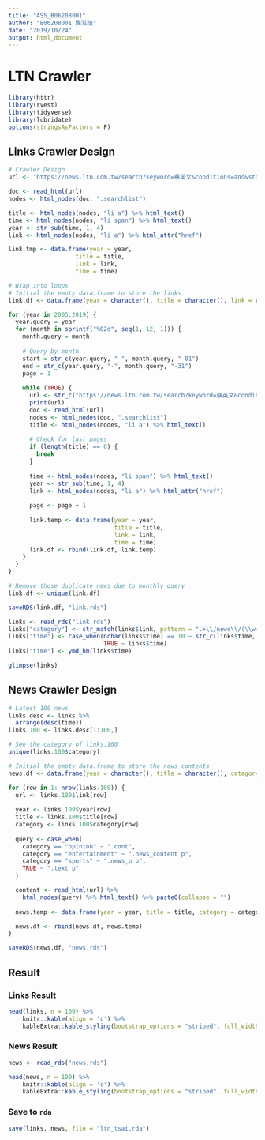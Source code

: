 ```yaml
---
title: "AS5_B06208001"
author: "B06208001 龔泓愷"
date: "2019/10/24"
output: html_document
---
```


# LTN Crawler

```r
library(httr)
library(rvest)
library(tidyverse)
library(lubridate)
options(stringsAsFactors = F)
```

## Links Crawler Design

```r
# Crawler Design
url <- "https://news.ltn.com.tw/search?keyword=蔡英文&conditions=and&start_time=2019-08-01&end_time=2019-10-31&page=1"

doc <- read_html(url)
nodes <- html_nodes(doc, ".searchlist")

title <- html_nodes(nodes, "li a") %>% html_text()
time <- html_nodes(nodes, "li span") %>% html_text()
year <- str_sub(time, 1, 4)
link <- html_nodes(nodes, "li a") %>% html_attr("href")

link.tmp <- data.frame(year = year,
                   title = title,
                   link = link,
                   time = time)

# Wrap into loops
# Initial the empty data.frame to store the links
link.df <- data.frame(year = character(), title = character(), link = character(), time = character())

for (year in 2005:2019) {
  year.query = year
  for (month in sprintf("%02d", seq(1, 12, 1))) {
    month.query = month
  
    # Query by month
    start = str_c(year.query, "-", month.query, "-01")
    end = str_c(year.query, "-", month.query, "-31")
    page = 1
  
    while (TRUE) {
      url <- str_c("https://news.ltn.com.tw/search?keyword=蔡英文&conditions=and&start_time=", start, "&end_time=", end, "&page=", page)
      print(url)
      doc <- read_html(url)
      nodes <- html_nodes(doc, ".searchlist")
      title <- html_nodes(nodes, "li a") %>% html_text()
    
      # Check for last pages
      if (length(title) == 0) {
        break
      }
    
      time <- html_nodes(nodes, "li span") %>% html_text()
      year <- str_sub(time, 1, 4)
      link <- html_nodes(nodes, "li a") %>% html_attr("href")
      
      page <- page + 1
      
      link.temp <- data.frame(year = year,
                              title = title,
                              link = link,
                              time = time)
      link.df <- rbind(link.df, link.temp)
    }
  }
}

# Remove those duplicate news due to monthly query
link.df <- unique(link.df)

saveRDS(link.df, "link.rds")
```

```r
links <- read_rds("link.rds")
links["category"] <- str_match(links$link, pattern = ".+\\/news\\/(\\w+)")[,2]
links["time"] <- case_when(nchar(links$time) == 10 ~ str_c(links$time, " 00:00"),
                           TRUE ~ links$time)
links["time"] <- ymd_hm(links$time)

glimpse(links)
```

## News Crawler Design

```r
# Latest 100 news
links.desc <- links %>%
  arrange(desc(time))
links.100 <- links.desc[1:100,]

# See the category of links.100
unique(links.100$category)

# Initial the empty data.frame to store the news contents
news.df <- data.frame(year = character(), title = character(), category = character(), content = character())

for (row in 1: nrow(links.100)) {
  url <- links.100$link[row]
  
  year <- links.100$year[row]
  title <- links.100$title[row]
  category <- links.100$category[row]
  
  query <- case_when(
    category == "opinion" ~ ".cont",
    category == "entertainment" ~ ".news_content p",
    category == "sports" ~ ".news_p p",
    TRUE ~ ".text p"
  )

  content <- read_html(url) %>% 
    html_nodes(query) %>% html_text() %>% paste0(collapse = "")
  
  news.temp <- data.frame(year = year, title = title, category = category, content = content)

  news.df <- rbind(news.df, news.temp)
}

saveRDS(news.df, "news.rds")
```

## Result

### Links Result
```r
head(links, n = 100) %>%
    knitr::kable(align = 'c') %>%
    kableExtra::kable_styling(bootstrap_options = "striped", full_width = F)
```

### News Result
```r
news <- read_rds("news.rds")

head(news, n = 100) %>%
    knitr::kable(align = 'c') %>%
    kableExtra::kable_styling(bootstrap_options = "striped", full_width = F)
```

### Save to `rda`
```r
save(links, news, file = "ltn_tsai.rda")
```

